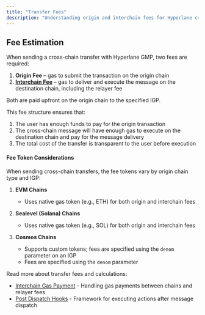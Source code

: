 ```yaml
---
title: "Transfer Fees"
description: "Understanding origin and interchain fees for Hyperlane cross-chain transfers"
---
```


## Fee Estimation

When sending a cross-chain transfer with Hyperlane GMP, two fees are required:

1. **Origin Fee** – gas to submit the transaction on the origin chain
2. [**Interchain Fee**](/docs/protocol/core/interchain-gas-payment) – gas to deliver and execute the message on the destination chain, including the relayer fee

Both are paid upfront on the origin chain to the specified IGP.

This fee structure ensures that:

1. The user has enough funds to pay for the origin transaction
2. The cross-chain message will have enough gas to execute on the destination chain and pay for the message delivery
3. The total cost of the transfer is transparent to the user before execution

#### Fee Token Considerations

When sending cross-chain transfers, the fee tokens vary by origin chain type and IGP:

1. **EVM Chains**

   - Uses native gas token (e.g., ETH) for both origin and interchain fees

2. **Sealevel (Solana) Chains**

   - Uses native gas token (e.g., SOL) for both origin and interchain fees

3. **Cosmos Chains**

   - Supports custom tokens; fees are specified using the `denom` parameter on an IGP
   - Fees are specified using the `denom` parameter

<Note>
Read more about transfer fees and calculations:

- [Interchain Gas Payment](/docs/protocol/core/interchain-gas-payment) - Handling gas payments between chains and relayer fees
- [Post Dispatch Hooks](/docs/protocol/core/post-dispatch-hooks-overview) - Framework for executing actions after message dispatch

</Note>
